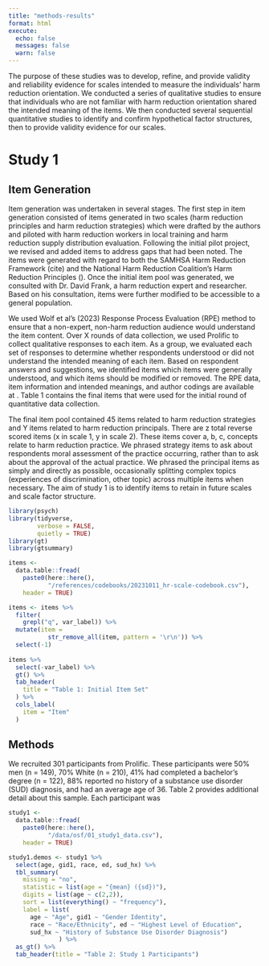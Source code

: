 ```yaml
---
title: "methods-results"
format: html
execute:
  echo: false
  messages: false
  warn: false
---
```


The purpose of these studies was to develop, refine, and provide validity and reliability evidence for scales intended to measure the individuals' harm reduction orientation. We conducted a series of qualitative studies to ensure that individuals who are not familiar with harm reduction orientation shared the intended meaning of the items. We then conducted several sequential quantitative studies to identify and confirm hypothetical factor structures, then to provide validity evidence for our scales.

# Study 1

## Item Generation

Item generation was undertaken in several stages. The first step in item generation consisted of items generated in two scales (harm reduction principles and harm reduction strategies) which were drafted by the authors and piloted with harm reduction workers in local training and harm reduction supply distribution evaluation. Following the initial pilot project, we revised and added items to address gaps that had been noted. The items were generated with regard to both the SAMHSA Harm Reduction Framework (cite) and the National Harm Reduction Coalition's Harm Reduction Principles (\href{https://harmreduction.org/about-us/principles-of-harm-reduction/}{link}). Once the initial item pool was generated, we consulted with Dr. David Frank, a harm reduction expert and researcher. Based on his consultation, items were further modified to be accessible to a general population.

We used Wolf et al's (2023) Response Process Evaluation (RPE) method to ensure that a non-expert, non-harm reduction audience would understand the item content. Over X rounds of data collection, we used Prolific to collect qualitative responses to each item. As a group, we evaluated each set of responses to determine whether respondents understood or did not understand the intended meaning of each item. Based on respondent answers and suggestions, we identified items which items were generally understood, and which items should be modified or removed. The RPE data, item information and intended meanings, and author codings are available at \href{osf.io}{osf link goes here}. Table 1 contains the final items that were used for the initial round of quantitative data collection.

The final item pool contained 45 items related to harm reduction strategies and Y items related to harm reduction principals. There are z total reverse scored items (x in scale 1, y in scale 2). These items cover a, b, c, concepts relate to harm reduction practice. We phrased strategy items to ask about respondents moral assessment of the practice occurring, rather than to ask about the approval of the actual practice. We phrased the principal items as simply and directly as possible, occasionally splitting complex topics (experiences of discrimination, other topic) across multiple items when necessary. The aim of study 1 is to identify items to retain in future scales and scale factor structure.

```r
library(psych)
library(tidyverse,
        verbose = FALSE,
        quietly = TRUE)
library(gt)
library(gtsummary)

items <- 
  data.table::fread(
    paste0(here::here(),
           "/references/codebooks/20231011_hr-scale-codebook.csv"),
    header = TRUE)

items <- items %>% 
  filter(
    grepl("q", var_label)) %>% 
  mutate(item = 
           str_remove_all(item, pattern = '\r\n')) %>% 
  select(-1)
  
items %>% 
  select(-var_label) %>% 
  gt() %>% 
  tab_header(
    title = "Table 1: Initial Item Set"
  ) %>% 
  cols_label(
    item = "Item"
  )
```

## Methods

We recruited 301 participants from Prolific. These participants were 50% men (n = 149), 70% White (n = 210), 41% had completed a bachelor's degree (n = 122), 88% reported no history of a substance use disorder (SUD) diagnosis, and had an average age of 36. Table 2 provides additional detail about this sample. Each participant was

```r
study1 <- 
  data.table::fread(
    paste0(here::here(),
           "/data/osf/01_study1_data.csv"),
    header = TRUE)

study1.demos <- study1 %>% 
  select(age, gid1, race, ed, sud_hx) %>% 
  tbl_summary(
    missing = "no",
    statistic = list(age = "{mean} ({sd})"),
    digits = list(age ~ c(2,2)),
    sort = list(everything() ~ "frequency"),
    label = list(
      age ~ "Age", gid1 ~ "Gender Identity",
      race ~ "Race/Ethnicity", ed ~ "Highest Level of Education",
      sud_hx ~ "History of Substance Use Disorder Diagnosis")
              ) %>% 
  as_gt() %>% 
  tab_header(title = "Table 2: Study 1 Participants")
```
